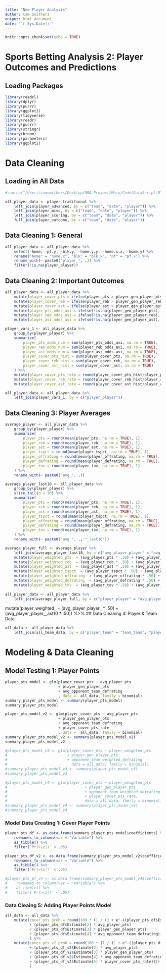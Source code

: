 ```yaml
---
title: "New Player Analysis"
author: Cam Smithers
output: html_document
date: "`r Sys.Date()`"
---
```


```r
knitr::opts_chunk$set(echo = TRUE)
```

# Sports Betting Analysis 2: Player Outcomes and Predictions

## Loading Packages

```r
library(readxl)
library(dplyr)
library(purrr)
library(ggplot2)
library(tidyverse)
library(readr)
library(purrr)
library(stringr)
library(broom)
library(parameters)
library(ggplot2)
```

# Data Cleaning

## Loading in All Data

```r
#source("/Users/camsmithers/Desktop/NBA Project/Main/Code/DataScript.R")

all_player_data <- player_traditional %>%
    left_join(player_advanced, by = c("team", "date", "player")) %>% 
    left_join(player_misc, by = c("team", "date", "player")) %>%
    left_join(player_scoring, by = c("team", "date", "player")) %>%
    full_join(player_outcome, by = c("team", "date", "player"))
```

## Data Cleaning 1: General

```r
all_player_data <- all_player_data %>%
    select(-home, -pf.y, -blk.y, -home.y.y, -home.x.x, -home.y) %>%
    rename("home" = "home.x", "blk" = "blk.x", "pf" = "pf.x") %>%
    rename_with(~ paste0("player_", .)) %>%
    filter(!is.na(player_player))
```

## Data Cleaning 2: Important Outcomes

```r
all_player_data <- all_player_data %>%
    mutate(player_cover_pts = ifelse(player_pts > player_gen_player_pts, 1, 0)) %>%
    mutate(player_cover_reb = ifelse(player_reb > player_gen_player_reb, 1, 0)) %>%
    mutate(player_cover_ast = ifelse(player_ast > player_gen_player_ast, 1, 0)) %>%
    mutate(player_pts_odds_avi = ifelse(!is.na(player_gen_player_pts), 1, 0)) %>%
    mutate(player_reb_odds_avi = ifelse(!is.na(player_gen_player_reb), 1, 0)) %>%
    mutate(player_ast_odds_avi = ifelse(!is.na(player_gen_player_ast), 1, 0))

player_vars_1 <- all_player_data %>%
    group_by(player_player) %>%
    summarize(
        player_pts_odds_num = sum(player_pts_odds_avi, na.rm = TRUE),
        player_reb_odds_num = sum(player_reb_odds_avi, na.rm = TRUE),
        player_ast_odds_num = sum(player_ast_odds_avi, na.rm = TRUE),
        player_cover_pts_hist = sum(player_cover_pts, na.rm = TRUE),
        player_cover_reb_hist = sum(player_cover_reb, na.rm = TRUE), 
        player_cover_ast_hist = sum(player_cover_ast, na.rm = TRUE)
    ) %>%
    mutate(player_cover_pts_rate = round(player_cover_pts_hist/player_pts_odds_num, 2)) %>%
    mutate(player_cover_reb_rate = round(player_cover_reb_hist/player_reb_odds_num, 2)) %>%
    mutate(player_cover_ast_rate = round(player_cover_ast_hist/player_ast_odds_num, 2))

all_player_data <- all_player_data %>%
    left_join(player_vars_1, by = c("player_player"))
```

## Data Cleaning 3: Player Averages

```r
average_player <- all_player_data %>%
    group_by(player_player) %>%
    summarize(
        player_pts = round(mean(player_pts, na.rm = TRUE), 1), 
        player_reb = round(mean(player_reb, na.rm = TRUE), 1), 
        player_ast = round(mean(player_ast, na.rm = TRUE), 1), 
        player_tspct = round(mean(player_tspct, na.rm = TRUE), 1),
        player_offrating = round(mean(player_offrating, na.rm = TRUE), 1), 
        player_defrating = round(mean(player_defrating, na.rm = TRUE), 1), 
        player_tov = round(mean(player_tov, na.rm = TRUE), 1)
    ) %>%
    rename_with(~ paste0("avg_", .))

average_player_last10 <- all_player_data %>%
    group_by(player_player) %>%
    slice_tail(n = 10) %>%
    summarize(
        player_pts = round(mean(player_pts, na.rm = TRUE), 1), 
        player_reb = round(mean(player_reb, na.rm = TRUE), 1), 
        player_ast = round(mean(player_ast, na.rm = TRUE), 1), 
        player_tspct = round(mean(player_tspct, na.rm = TRUE), 1),
        player_offrating = round(mean(player_offrating, na.rm = TRUE), 1), 
        player_defrating = round(mean(player_defrating, na.rm = TRUE), 1), 
        player_tov = round(mean(player_tov, na.rm = TRUE), 1)
    ) %>%
    rename_with(~ paste0("avg_", ., "_last10"))

average_player_full <- average_player %>%
    left_join(average_player_last10, by = c("avg_player_player" = "avg_player_player_last10")) %>%
    mutate(player_weighted_pts  = (avg_player_pts * .50) + (avg_player_pts_last10 * .50)) %>%
    mutate(player_weighted_reb  = (avg_player_reb * .50) + (avg_player_ast_last10 * .50)) %>%
    mutate(player_weighted_ast  = (avg_player_ast * .50) + (avg_player_reb_last10 * .50)) %>%
    mutate(player_weighted_tspct  = (avg_player_tspct * .50) + (avg_player_tspct_last10 * .50)) %>%
    mutate(player_weighted_offrating  = (avg_player_offrating * .50) + (avg_player_offrating_last10 * .50)) %>%
    mutate(player_weighted_defrating  = (avg_player_defrating * .50) + (avg_player_defrating_last10 * .50)) %>%
    mutate(player_weighted_tov  = (avg_player_tov * .50) + (avg_player_tov_last10 * .50))
    
all_player_data <- all_player_data %>%
    left_join(average_player_full, by = c("player_player" = "avg_player_player"))


```

mutate(player_weighted\_ = (avg_player_player\_ \* .50) + (avg_player_player\_\_ast10 \* .50)) %\>% \## Data Cleaning 4: Player & Team Data

```r
all_data <- all_player_data %>%
    left_join(all_team_data, by = c("player_team" = "team_team", "player_date" = "team_date"))
```

# Modeling & Data Cleaning

## Model Testing 1: Player Points

```r
player_pts_model <- glm(player_cover_pts ~ avg_player_pts
                        + player_gen_player_pts
                        + avg_opponent_team_defrating
                        , data =  all_data, family = binomial)
summary_player_pts_model <- summary(player_pts_model)
summary_player_pts_model

player_pts_model_v2 <- glm(player_cover_pts ~ avg_player_pts
                        + player_gen_player_pts
                        + avg_opponent_team_defrating
                        + player_cover_pts_rate
                        , data =  all_data, family = binomial)
summary_player_pts_model_v2 <- summary(player_pts_model_v2)
summary_player_pts_model_v2

#player_pts_model_v3 <- glm(player_cover_pts ~ player_weighted_pts
#                           + player_gen_player_pts
#                           + opponent_team_weighted_defrating
#                           , data = all_data, family = binomial)
#summary_player_pts_model_v3 <- summary(player_pts_model_v3)
#summary_player_pts_model_v3

#player_pts_model_v4 <- glm(player_cover_pts ~ player_weighted_pts
#                                   + player_gen_player_pts
#                                   + opponent_team_weighted_defrating
#                                   + player_cover_pts_rate,
#                                   data = all_data, family = binomial)
#summary_player_pts_model_v4 <- summary(player_pts_model_v4)
#summary_player_pts_model_v4
```

### Model Data Creating 1: Cover Player Points

```r
player_pts_df <- as.data.frame(summary_player_pts_model$coefficients) %>%
    rownames_to_column(var = "Variable") %>%
    as_tibble() %>%
    filter(`Pr(>|z|)` < .05)

player_pts_df_v2 <- as.data.frame(summary_player_pts_model_v2$coefficients) %>%
    rownames_to_column(var = "Variable") %>%
    as_tibble() %>%
    filter(`Pr(>|z|)` < .05)

#player_pts_df_v4 <- as.data.frame(summary_player_pts_model_v4$coefficients) %>%
#    rownames_to_column(var = "Variable") %>%
#    as_tibble() %>%
#    filter(`Pr(>|z|)` < .05)
```

### Data Cleaing 5: Adding Player Points Model

```r
all_data <- all_data %>%
    mutate(cover_pts_prob = round(100 * (1 / (1 + e^-((player_pts_df$Estimate[1]) 
           + (player_pts_df$Estimate[2] * avg_player_pts) 
           + (player_pts_df$Estimate[3] * player_gen_player_pts) 
           + (player_pts_df$Estimate[4] * avg_opponent_team_defrating)))), 1)
           ) %>%
    mutate(cover_pts_v2_prob = round(100 * (1 / (1 + e^-((player_pts_df_v2$Estimate[1]) 
           + (player_pts_df_v2$Estimate[2] * avg_player_pts) 
           + (player_pts_df_v2$Estimate[3] * player_gen_player_pts) 
           + (player_pts_df_v2$Estimate[4] * avg_opponent_team_defrating)
           + (player_pts_df_v2$Estimate[5] * player_cover_pts_rate)))), 1)
           )
```
